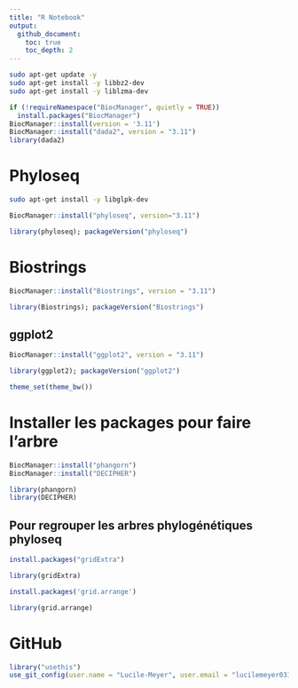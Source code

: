 ```yaml
---
title: "R Notebook"
output: 
  github_document:
    toc: true
    toc_depth: 2
---
```


```bash
sudo apt-get update -y 
sudo apt-get install -y libbz2-dev
sudo apt-get install -y liblzma-dev
```

```r
if (!requireNamespace("BiocManager", quietly = TRUE))
  install.packages("BiocManager")
BiocManager::install(version = '3.11')
BiocManager::install("dada2", version = "3.11")
library(dada2)
```

# Phyloseq

```bash
sudo apt-get install -y libglpk-dev
```

```r
BiocManager::install("phyloseq", version="3.11")
```

```r
library(phyloseq); packageVersion("phyloseq")
```

# Biostrings

```r
BiocManager::install("Biostrings", version = "3.11")
```

```r
library(Biostrings); packageVersion("Biostrings")
```
## ggplot2
```r
BiocManager::install("ggplot2", version = "3.11")
```

```r
library(ggplot2); packageVersion("ggplot2")
```

```r
theme_set(theme_bw())
```

# Installer les packages pour faire l'arbre
```r
BiocManager::install("phangorn")
BiocManager::install("DECIPHER")
```
```r
library(phangorn)
library(DECIPHER)
```


## Pour regrouper les arbres phylogénétiques phyloseq
```r
install.packages("gridExtra")
```

```r
library(gridExtra)
```

```r
install.packages('grid.arrange')
```

```r
library(grid.arrange)
```

# GitHub
```r
library("usethis")
use_git_config(user.name = "Lucile-Meyer", user.email = "lucilemeyer031@gmail.com")
```
